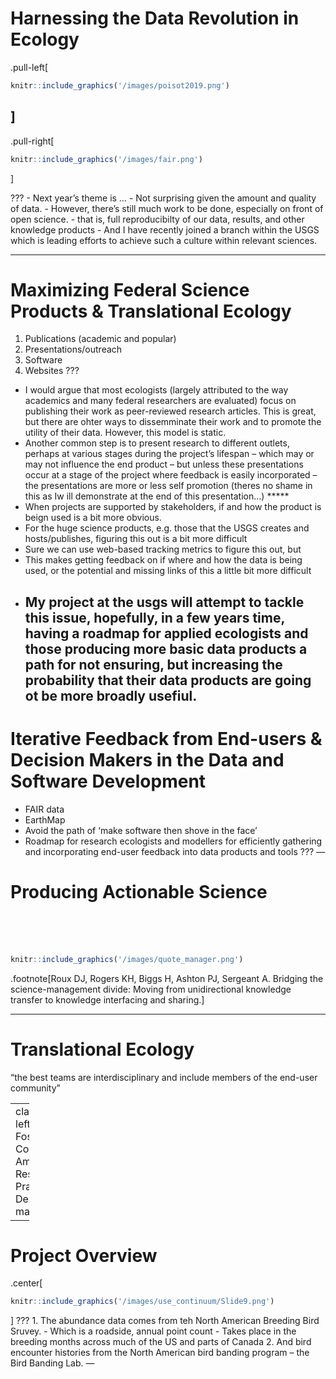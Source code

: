 # Harnessing the Data Revolution in Ecology
.pull-left[
```r
knitr::include_graphics('/images/poisot2019.png')
```
]
--
.pull-right[
```r
knitr::include_graphics('/images/fair.png')
```
]

???
- Next year's theme is ...
- Not surprising given the amount and quality of data. 
- However, there's still much work to be done, especially on front of open science. 
- that is, full reproducibilty of our data, results, and other knowledge products
- And I have recently joined a branch within the USGS which is leading efforts to achieve such a culture within relevant sciences. 

---

# Maximizing Federal Science Products & Translational Ecology
1. Publications (academic and popular)
1. Presentations/outreach
1. Software
1. Websites
???
- I would argue that most ecologists (largely attributed to the way academics and many federal researchers are evaluated) focus on publishing their work as peer-reviewed research articles. This is great, but there are ohter ways to dissemminate their work and to promote the utility of their data. However, this model is static. 
- Another common step is to present research to different outlets, perhaps at various stages during the project's lifespan -- which may or may not influence the end product -- but unless these presentations occur at a stage of the project where feedback is easily incorporated -- the presentations are more or less self promotion (theres no shame in this as  Iw ill demonstrate at the end of this presentation...)
*****
- When projects are supported by stakeholders, if and how the product is beign used is a bit more obvious. 
- For the huge science products, e.g. those that the USGS creates and hosts/publishes, figuring this out is a bit more difficult
- Sure we can use web-based tracking metrics to figure this out, but 
- This makes getting feedback on if where and how the data is being used, or the potential and missing links of this a little bit more difficult
- My project at the usgs will attempt to tackle this issue, hopefully, in a few years time, having a roadmap for applied ecologists and those producing more basic data products a path for not ensuring, but increasing the probability that their data products are going ot be more broadly usefiul.
---

# Iterative Feedback from End-users & Decision Makers in the Data and Software Development
- FAIR data
- EarthMap
- Avoid the path of 'make software then shove in the face'
- Roadmap for research ecologists and modellers for efficiently gathering and incorporating end-user feedback into data products and tools
???
---

# Producing Actionable Science
</br></br></br>
```r
knitr::include_graphics('/images/quote_manager.png')
```
.footnote[Roux DJ, Rogers KH, Biggs H, Ashton PJ, Sergeant A. Bridging the science-management divide: Moving from unidirectional knowledge transfer to knowledge interfacing and sharing.]

---

# Translational Ecology
"the best teams are interdisciplinary and include members of the end-user community"

---
class: inverse, left, middle
# Fostering Communication Amongst Research, Practice, and Decision-making

---


# Project Overview <!--7-->
.center[
```r
knitr::include_graphics('/images/use_continuum/Slide9.png')
```
]
???
1. The abundance data comes from teh North American Breeding Bird Sruvey.
  - Which is a roadside, annual point count
  - Takes place in the breeding months across much of the US and parts of Canada
2. And bird encounter histories from the North American bird banding program -- the Bird Banding Lab.
---
<!-- Lowndes, J.S.S., Best, B.D., Scarborough, C., Afflerbach, J.C., Frazier, M.R., O’Hara, C.C., Jiang, N. and Halpern, B.S., 2017. Our path to better science in less time using open data science tools. Nature ecology & evolution, 1(6), p.0160. -->